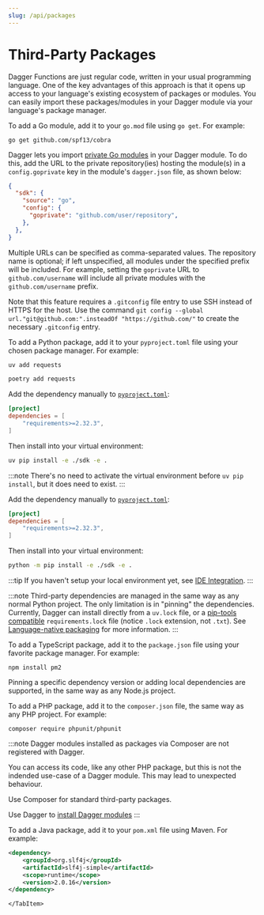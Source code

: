 ```yaml
---
slug: /api/packages
---
```


# Third-Party Packages

Dagger Functions are just regular code, written in your usual programming language. One of the key advantages of this approach is that it opens up access to your language's existing ecosystem of packages or modules. You can easily import these packages/modules in your Dagger module via your language's package manager.

<Tabs groupId="language" queryString="sdk">
<TabItem value="go" label="Go">

To add a Go module, add it to your `go.mod` file using `go get`. For example:

```shell
go get github.com/spf13/cobra
```

Dagger lets you import [private Go modules](https://go.dev/ref/mod#private-modules) in your Dagger module. To do this, add the URL to the private repository(ies) hosting the module(s) in a `config.goprivate` key in the module's `dagger.json` file, as shown below:

```json
{
  "sdk": {
    "source": "go",
    "config": {
      "goprivate": "github.com/user/repository",
    },
  },
}
```

Multiple URLs can be specified as comma-separated values. The repository name is optional; if left unspecified, all modules under the specified prefix will be included. For example, setting the `goprivate` URL to `github.com/username` will include all private modules with the `github.com/username` prefix.

Note that this feature requires a `.gitconfig` file entry to use SSH instead of HTTPS for the host. Use the command `git config --global url."git@github.com:".insteadOf "https://github.com/"` to create the necessary `.gitconfig` entry.
</TabItem>
<TabItem value="Python">

To add a Python package, add it to your `pyproject.toml` file using your chosen package manager. For example:

<Tabs groupId="python-pm">
<TabItem value="uv">

```sh
uv add requests
```

</TabItem>

<TabItem value="poetry">

```sh
poetry add requests
```

</TabItem>

<TabItem value="uv pip">

Add the dependency manually to [`pyproject.toml`](https://packaging.python.org/en/latest/guides/writing-pyproject-toml/#dependencies-and-requirements):

```toml
[project]
dependencies = [
    "requirements>=2.32.3",
]
```

Then install into your virtual environment:

```sh
uv pip install -e ./sdk -e .
```

:::note
There's no need to activate the virtual environment before `uv pip install`, but it does need to exist.
:::

</TabItem>
<TabItem value="pip">

Add the dependency manually to [`pyproject.toml`](https://packaging.python.org/en/latest/guides/writing-pyproject-toml/#dependencies-and-requirements):

```toml
[project]
dependencies = [
    "requirements>=2.32.3",
]
```

Then install into your virtual environment:

```sh
python -m pip install -e ./sdk -e .
```

</TabItem>
</Tabs>

:::tip
If you haven't setup your local environment yet, see [IDE Integration](./ide-integration.mdx).
:::

:::note
Third-party dependencies are managed in the same way as any normal Python project. The only limitation is in "pinning" the dependencies. Currently, Dagger can install directly from a `uv.lock` file, or a [pip-tools compatible](https://docs.astral.sh/uv/pip/compile/#locking-requirements) `requirements.lock` file (notice `.lock` extension, not `.txt`). See [Language-native packaging](./custom-functions.mdx#language-native-packaging) for more information.
:::

</TabItem>
<TabItem value="TypeScript">

To add a TypeScript package, add it to the `package.json` file using your favorite package manager. For example:

```shell
npm install pm2
```

Pinning a specific dependency version or adding local dependencies are supported, in the same way as any Node.js project.

</TabItem>
<TabItem value="PHP">

To add a PHP package, add it to the `composer.json` file, the same way as any PHP project. For example:

```shell
composer require phpunit/phpunit
```

:::note
Dagger modules installed as packages via Composer are not registered with Dagger.

You can access its code, like any other PHP package, but this is not the indended use-case of a Dagger module.
This may lead to unexpected behaviour.

Use Composer for standard third-party packages.

Use Dagger to [install Dagger modules](./module-dependencies.mdx)
:::

</TabItem>
    <TabItem value="java" label="Java">

To add a Java package, add it to your `pom.xml` file using Maven. For example:

```xml
<dependency>
    <groupId>org.slf4j</groupId>
    <artifactId>slf4j-simple</artifactId>
    <scope>runtime</scope>
    <version>2.0.16</version>
</dependency>
```

    </TabItem>
</Tabs>

